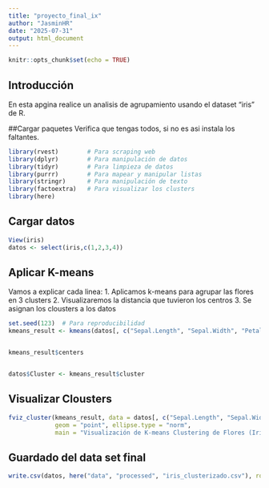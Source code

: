 ---
title: "proyecto_final_ix"
author: "JasminHR"
date: "2025-07-31"
output: html_document
---

```{r setup, include=FALSE}
knitr::opts_chunk$set(echo = TRUE)
```

## Introducción 

 En esta apgina realice un analisis de agrupamiento usando el dataset "iris" de R. 
 
##Cargar paquetes 
Verifica que tengas todos, si no es asi instala los faltantes. 

```{r}
library(rvest)        # Para scraping web
library(dplyr)        # Para manipulación de datos
library(tidyr)        # Para limpieza de datos
library(purrr)        # Para mapear y manipular listas
library(stringr)      # Para manipulación de texto
library(factoextra)   # Para visualizar los clusters
library(here)

```

## Cargar datos 

```{r iris}
View(iris)
datos <- select(iris,c(1,2,3,4))
```

## Aplicar K-means
Vamos a explicar cada linea: 
1. Aplicamos k-means para agrupar las flores en 3 clusters
2. Visualizaremos la distancia que tuvieron los centros 
3. Se asignan los clousters a los datos

```{r}
set.seed(123)  # Para reproducibilidad
kmeans_result <- kmeans(datos[, c("Sepal.Length", "Sepal.Width", "Petal.Length", "Petal.Width")], centers = 3)


kmeans_result$centers


datos$Cluster <- kmeans_result$cluster
```


## Visualizar Clousters 
```{r}
fviz_cluster(kmeans_result, data = datos[, c("Sepal.Length", "Sepal.Width", "Petal.Length", "Petal.Width")],
             geom = "point", ellipse.type = "norm", 
             main = "Visualización de K-means Clustering de Flores (Iris)")


```

## Guardado del data set final 
```{r}
write.csv(datos, here("data", "processed", "iris_clusterizado.csv"), row.names = FALSE)

```




